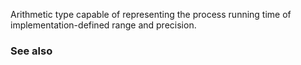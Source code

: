 {{cpp/title|clock_t}}
{{cpp/chrono/c/navbar}}
{{ddcl|header=ctime|1=
typedef /* unspecified */ clock_t;
}}

Arithmetic type capable of representing the process running time of implementation-defined range and precision.

===See also===
{{dsc begin}}
{{dsc inc|cpp/chrono/c/dsc clock}}
{{dsc inc|cpp/chrono/c/dsc CLOCKS_PER_SEC}}
{{dsc see c|c/chrono/clock_t}}
{{dsc end}}

{{langlinks|de|es|fr|it|ja|pt|ru|zh}}